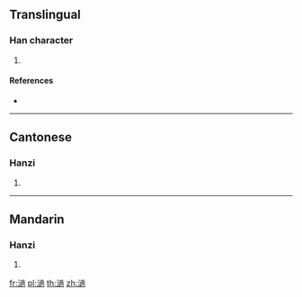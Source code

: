 {{character info/new}}
==Translingual==

===Han character===
{{Han char|rn=85|rad=水|as=13|sn=16|four=37132|canj=EYBB,XEYBB}}

# {{defn|Han|sort=水13}}

====References====
* {{Han ref|kx=0654.220|dkj=18443|dj=1065.010|hdz=31724.070|uh=6FC4|ud=28612|bh=E9F1|bd=59889}}

----

==Cantonese==

===Hanzi===
{{yue-hanzi|jyut=|y=go}}

# {{defn|lang=yue|sort=水13}}

----

==Mandarin==

===Hanzi===
{{cmn-hanzi|pin=[[guō]] ([[guo1]])|wg=kuo<sup>1</sup>}}

# {{defn|lang=cmn|sort=水13}}

[[fr:濄]]
[[pl:濄]]
[[th:濄]]
[[zh:濄]]